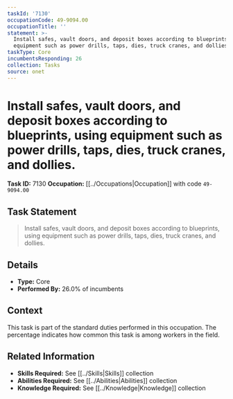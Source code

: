 ```yaml
---
taskId: '7130'
occupationCode: 49-9094.00
occupationTitle: ''
statement: >-
  Install safes, vault doors, and deposit boxes according to blueprints, using
  equipment such as power drills, taps, dies, truck cranes, and dollies.
taskType: Core
incumbentsResponding: 26
collection: Tasks
source: onet
---
```

# Install safes, vault doors, and deposit boxes according to blueprints, using equipment such as power drills, taps, dies, truck cranes, and dollies.

**Task ID:** 7130
**Occupation:** [[../Occupations|Occupation]] with code `49-9094.00`

## Task Statement

> Install safes, vault doors, and deposit boxes according to blueprints, using equipment such as power drills, taps, dies, truck cranes, and dollies.

## Details

- **Type:** Core
- **Performed By:** 26.0% of incumbents

## Context

This task is part of the standard duties performed in this occupation. The percentage indicates how common this task is among workers in the field.

## Related Information

- **Skills Required:** See [[../Skills|Skills]] collection
- **Abilities Required:** See [[../Abilities|Abilities]] collection
- **Knowledge Required:** See [[../Knowledge|Knowledge]] collection
